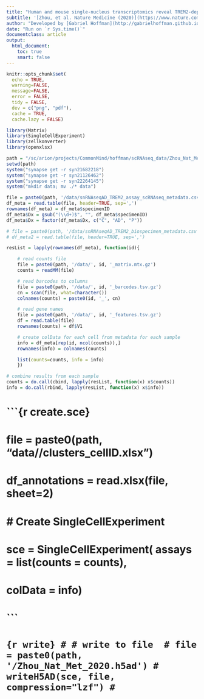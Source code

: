 ```yaml
---
title: "Human and mouse single-nucleus transcriptomics reveal TREM2-dependent and TREM2-independent cellular responses in Alzheimer’s disease"
subtitle: '[Zhou, et al. Nature Medicine (2020)](https://www.nature.com/articles/s41591-019-0695-9)'
author: "Developed by [Gabriel Hoffman](http://gabrielhoffman.github.io/)"
date: "Run on `r Sys.time()`"
documentclass: article
output: 
  html_document:
    toc: true
    smart: false
---
```


```r
knitr::opts_chunk$set(
  echo = TRUE,
  warning=FALSE,
  message=FALSE,
  error = FALSE,
  tidy = FALSE,
  dev = c("png", "pdf"),
  cache = TRUE,
  cache.lazy = FALSE)
```

```r
library(Matrix)
library(SingleCellExperiment)
library(zellkonverter)
library(openxlsx)
```

```r
path = "/sc/arion/projects/CommonMind/hoffman/scRNAseq_data/Zhou_Nat_Met_2020/"
setwd(path) 
system("synapse get -r syn21682218")
system("synapse get -r syn21126462")
system("synapse get -r syn22264145")
system("mkdir data; mv ./* data")
```


```r
file = paste0(path, '/data/snRNAseqAD_TREM2_assay_scRNAseq_metadata.csv')
df_meta = read.table(file, header=TRUE, sep=',')
rownames(df_meta) = df_meta$specimenID
df_meta$Dx = gsub("(\\d+)$", "", df_meta$specimenID)
df_meta$Dx = factor(df_meta$Dx, c("C", "AD", "P"))

# file = paste0(path, '/data/snRNAseqAD_TREM2_biospecimen_metadata.csv')
# df_meta2 = read.table(file, header=TRUE, sep=',')

resList = lapply(rownames(df_meta), function(id){

	# read counts file
	file = paste0(path, '/data/', id, '_matrix.mtx.gz')
	counts = readMM(file)

	# read barcodes to columns
	file = paste0(path, '/data/', id, '_barcodes.tsv.gz')
	cn = scan(file, what=character())
	colnames(counts) = paste0(id, '_', cn)

	# read gene names
	file = paste0(path, '/data/', id, '_features.tsv.gz')
	df = read.table(file)
	rownames(counts) = df$V1

	# create colData for each cell from metadata for each sample
	info = df_meta[rep(id, ncol(counts)),]
	rownames(info) = colnames(counts)

	list(counts=counts, info = info)
	})

# combine results from each sample
counts = do.call(cbind, lapply(resList, function(x) x$counts))
info = do.call(rbind, lapply(resList, function(x) x$info))
```

# ```{r create.sce}
# file = paste0(path, "data//clusters_cellID.xlsx")
# df_annotations = read.xlsx(file, sheet=2)

# # Create SingleCellExperiment
# sce = SingleCellExperiment( assays = list(counts = counts),
# 		colData = info)
# ```

# ```{r write}
# # write to file 
# file = paste0(path, '/Zhou_Nat_Met_2020.h5ad')
# writeH5AD(sce, file, compression="lzf")
# ```























